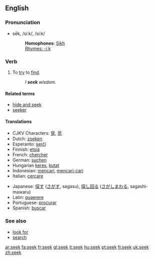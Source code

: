 ==English==
=== Pronunciation ===
*sēk, /siːk/, /si:k/
*:'''Homophones''': [[Sikh]]
*:[[Rhymes:English:-iːk|Rhymes: -iːk]]

=== Verb ===
{{irregverb|'''to seek'''|'''[[seeks]]'''|'''[[sought]]'''|'''[[sought]]'''|'''[[seeking]]'''}}

# To [[try]] to [[find]].
#:''I '''seek''' wisdom.''

====Related terms====
*[[hide and seek]]
*[[seeker]]

==== Translations ====
{{top}}
*CJKV Characters: [[覓]], [[觅]]
*Dutch: [[zoeken]]
*Esperanto: [[serĉi]]
*Finnish: [[etsiä]]
*French: [[chercher]]
*German: [[suchen]]
*Hungarian [[keres]], [[kutat]]
*Indonesian: [[cari|mencari]], [[cari|mencari-cari]]
*Italian: [[cercare]]
{{mid}}
*Japanese: [[探す]] ([[さがす]], sagasu), [[探し回る]] ([[さがしまわる]], sagashi-mawaru)
*Latin: [[quaerere]]
*Portuguese: [[procurar]]
*Spanish: [[buscar]]
{{bottom}}

===See also===
*[[look for]]
*[[search]]

[[ar:seek]]
[[fa:seek]]
[[fr:seek]]
[[gl:seek]]
[[it:seek]]
[[hu:seek]]
[[pt:seek]]
[[fi:seek]]
[[uk:seek]]
[[zh:seek]]